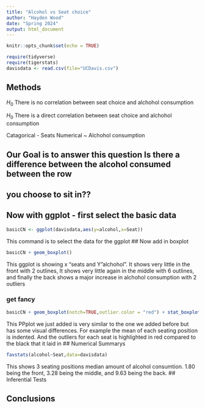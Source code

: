 ```yaml
---
title: "Alcohol vs Seat choice"
author: "Hayden Wood"
date: "Spring 2024"
output: html_document
---
```


```r
knitr::opts_chunk$set(echo = TRUE)
```

```r
require(tidyverse)
require(tigerstats)
davisdata <- read.csv(file="UCDavis.csv")
```
## Methods

$H_0$ There is no correlation between seat choice and alchohol consumption

$H_0$ There is a direct correlation between seat choice and alchohol consumption

Catagorical - Seats
Numerical ~ Alchohol consumption

## Our Goal is to answer this question Is there a difference between the alcohol consumed between the row
## you choose to sit in??

## Now with ggplot - first select the basic data

```r
basicCN <- ggplot(davisdata,aes(y=alcohol,x=Seat))
```

This command is to select the data for the ggplot
## Now add in boxplot

```r
basicCN + geom_boxplot()
```
  
  This ggplot is showing x "seats and Y "alchohol". It shows very little in the front with 2 outlines, It shows very little again in the middle with 6 outlines, and finally the back shows a major increase in alchohol consumption with 2 outliers
  
### get fancy  

```r
basicCN + geom_boxplot(notch=TRUE,outlier.color = "red") + stat_boxplot(geom ='errorbar') + labs(title="Fancy notch boxplot \n with 2 lines")
```

This PPplot we just added is very similar to the one we added before but has some visual differences. For example the mean of each seating position is indented. And the outliers for each seat is highlighted in red compared to the black that it laid in
## Numerical Summarys 

```r
favstats(alcohol~Seat,data=davisdata)
```
This shows 3 seating positions median amount of alcohol consumtion. 1.80 being the front, 3.28 being the middle, and 9.63 being the back.
## Inferential Tests




## Conclusions


